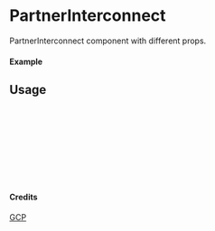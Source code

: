 
<Meta of={PartnerInterconnect} title="GCP/PartnerInterconnect" />

# PartnerInterconnect

PartnerInterconnect component with different props.

#### Example

<Canvas of={PartnerInterconnect.Primary} />

## Usage

```ts
import { PartnerInterconnect } from "yadl-ui";

const Example = () => {
  return (
      <PartnerInterconnect />
  );
};

export default Example;
```

#### Credits
[GCP](https://cloud.google.com/icons)
